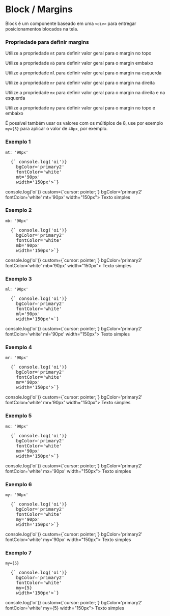 

<Meta title="NewBlock / Margins" />

# Block / Margins

<Space size={3} />

Block é um componente baseado em uma `<div>` para entregar posicionamentos blocados na tela.

<Space size={6} />

### Propriedade para definir margins

<Space size={3} />

Utilize a propriedade `mt` para definir valor geral para o margin no topo

Utilize a propriedade `mb` para definir valor geral para o margin embaixo

Utilize a propriedade `ml` para definir valor geral para o margin na esquerda

Utilize a propriedade `mr` para definir valor geral para o margin na direita

Utilize a propriedade `mx` para definir valor geral para o margin na direita e na esquerda

Utilize a propriedade `my` para definir valor geral para o margin no topo e embaixo

É possível também usar os valores com os múltiplos de 8, use por exemplo `my={5}` para aplicar o valor de `40px`, por exemplo.

<Space size={6} />

### Exemplo 1

`mt: '90px'`

<pre>
  <CodeBlock>{`<Block 
    onClick={() => console.log('oi')}
    bgColor='primary2'
    fontColor='white'
    mt='90px'
    width='150px'></Block>`}</CodeBlock>
</pre>

<Space size={3} />

<ThemeProvider theme={theme}>
  <Block 
    onClick={() => console.log('oi')}
    custom={`cursor: pointer;`}
    bgColor='primary2'
    fontColor='white'
    mt='90px'
    width="150px">
    Texto simples
  </Block>
</ThemeProvider>

<Space size={6} />

### Exemplo 2

`mb: '90px'`

<pre>
  <CodeBlock>{`<Block 
    onClick={() => console.log('oi')}
    bgColor='primary2'
    fontColor='white'
    mb='90px'
    width='150px'></Block>`}</CodeBlock>
</pre>

<Space size={3} />

<ThemeProvider theme={theme}>
  <Block 
    onClick={() => console.log('oi')}
    custom={`cursor: pointer;`}
    bgColor='primary2'
    fontColor='white'
    mb='90px'
    width="150px">
    Texto simples
  </Block>
</ThemeProvider>

<Space size={6} />

### Exemplo 3

`ml: '90px'`

<pre>
  <CodeBlock>{`<Block 
    onClick={() => console.log('oi')}
    bgColor='primary2'
    fontColor='white'
    ml='90px'
    width='150px'></Block>`}</CodeBlock>
</pre>

<Space size={3} />

<ThemeProvider theme={theme}>
  <Block 
    onClick={() => console.log('oi')}
    custom={`cursor: pointer;`}
    bgColor='primary2'
    fontColor='white'
    ml='90px'
    width="150px">
    Texto simples
  </Block>
</ThemeProvider>

<Space size={6} />

### Exemplo 4

`mr: '90px'`

<pre>
  <CodeBlock>{`<Block 
    onClick={() => console.log('oi')}
    bgColor='primary2'
    fontColor='white'
    mr='90px'
    width='150px'></Block>`}</CodeBlock>
</pre>

<Space size={3} />

<ThemeProvider theme={theme}>
  <Block 
    onClick={() => console.log('oi')}
    custom={`cursor: pointer;`}
    bgColor='primary2'
    fontColor='white'
    mr='90px'
    width="150px">
    Texto simples
  </Block>
</ThemeProvider>

<Space size={6} />

### Exemplo 5

`mx: '90px'`

<pre>
  <CodeBlock>{`<Block 
    onClick={() => console.log('oi')}
    bgColor='primary2'
    fontColor='white'
    mx='90px'
    width='150px'></Block>`}</CodeBlock>
</pre>

<Space size={3} />

<ThemeProvider theme={theme}>
  <Block 
    onClick={() => console.log('oi')}
    custom={`cursor: pointer;`}
    bgColor='primary2'
    fontColor='white'
    mx='90px'
    width="150px">
    Texto simples
  </Block>
</ThemeProvider>

### Exemplo 6

`my: '90px'`

<pre>
  <CodeBlock>{`<Block 
    onClick={() => console.log('oi')}
    bgColor='primary2'
    fontColor='white'
    my='90px'
    width='150px'></Block>`}</CodeBlock>
</pre>

<Space size={3} />

<ThemeProvider theme={theme}>
  <Block 
    onClick={() => console.log('oi')}
    custom={`cursor: pointer;`}
    bgColor='primary2'
    fontColor='white'
    my='90px'
    width="150px">
    Texto simples
  </Block>
</ThemeProvider>

### Exemplo 7

`my={5}`

<pre>
  <CodeBlock>{`<Block 
    onClick={() => console.log('oi')}
    bgColor='primary2'
    fontColor='white'
    my={5}
    width='150px'></Block>`}</CodeBlock>
</pre>

<Space size={3} />

<ThemeProvider theme={theme}>
  <Block 
    onClick={() => console.log('oi')}
    custom={`cursor: pointer;`}
    bgColor='primary2'
    fontColor='white'
    my={5}
    width="150px">
    Texto simples
  </Block>
</ThemeProvider>